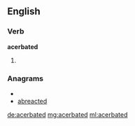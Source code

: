 ==English==
===Verb===
'''acerbated'''
#{{past of|[[acerbate]]}}

===Anagrams===
* {{alphagram|aabcdeert}}
* [[abreacted#English|abreacted]]

[[de:acerbated]]
[[mg:acerbated]]
[[ml:acerbated]]